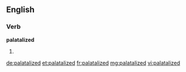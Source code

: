==English==

===Verb===
'''palatalized'''

# {{past of|palatalize}}

[[de:palatalized]]
[[et:palatalized]]
[[fr:palatalized]]
[[mg:palatalized]]
[[vi:palatalized]]